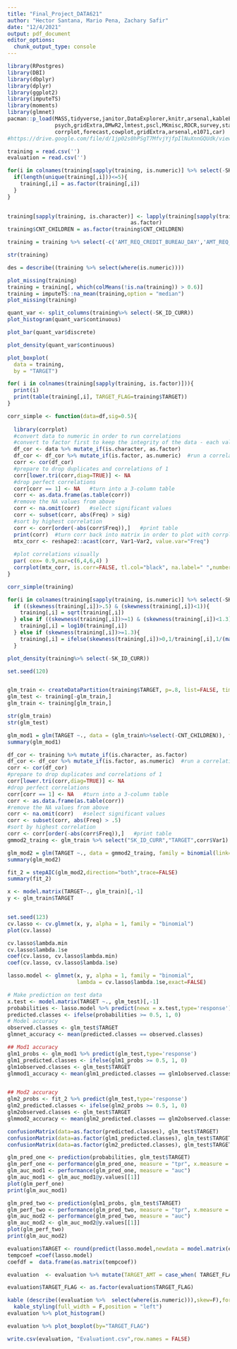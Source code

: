 ```yaml
---
title: "Final_Project_DATA621"
author: "Hector Santana, Mario Pena, Zachary Safir"
date: "12/4/2021"
output: pdf_document
editor_options: 
  chunk_output_type: console
---
```


```r
library(RPostgres)
library(DBI)
library(dbplyr)
library(dplyr)
library(ggplot2)
library(imputeTS)
library(moments)
library(glmnet)
pacman::p_load(MASS,tidyverse,janitor,DataExplorer,knitr,arsenal,kableExtra,car,geoR,caret,
               psych,gridExtra,DMwR2,lmtest,pscl,MKmisc,ROCR,survey,stats,rstatix,Rcpp,
               corrplot,forecast,cowplot,gridExtra,arsenal,e1071,car)
#https://drive.google.com/file/d/1jp02s0hPSgT7MfvjYjfpIlNuXnnGQUdk/view?usp=sharing
```

```r
training = read.csv('')
evaluation = read.csv('')

for(i in colnames(training[sapply(training, is.numeric)] %>% select(-SK_ID_CURR))){
  if(length(unique(training[,i]))<=5){
    training[,i] = as.factor(training[,i])
  }
}

  
training[sapply(training, is.character)] <- lapply(training[sapply(training, is.character)], 
                                       as.factor)
training$CNT_CHILDREN = as.factor(training$CNT_CHILDREN)

training = training %>% select(-c('AMT_REQ_CREDIT_BUREAU_DAY','AMT_REQ_CREDIT_BUREAU_WEEK','AMT_REQ_CREDIT_BUREAU_MON','AMT_REQ_CREDIT_BUREAU_QRT','AMT_REQ_CREDIT_BUREAU_HOUR','AMT_REQ_CREDIT_BUREAU_YEAR' ))    

str(training)
```

```r

des = describe((training %>% select(where(is.numeric))))


```


```r
plot_missing(training)
training = training[, which(colMeans(!is.na(training)) > 0.6)]
training = imputeTS::na_mean(training,option = "median")
plot_missing(training)
```

```r
quant_var <- split_columns(training%>% select(-SK_ID_CURR))
plot_histogram(quant_var$continuous)
```

```r
plot_bar(quant_var$discrete)

```

```r
plot_density(quant_var$continuous)
```

```r
plot_boxplot(
  data = training,
  by = "TARGET") 
```


```r

for( i in colnames(training[sapply(training, is.factor)])){
  print(i)
  print(table(training[,i], TARGET_FLAG=training$TARGET))
}

```

```r
corr_simple <- function(data=df,sig=0.5){
  
  library(corrplot)
  #convert data to numeric in order to run correlations
  #convert to factor first to keep the integrity of the data - each value will become a number rather than turn into NA
  df_cor <- data %>% mutate_if(is.character, as.factor)
  df_cor <- df_cor %>% mutate_if(is.factor, as.numeric)  #run a correlation and drop the insignificant ones
  corr <- cor(df_cor)
  #prepare to drop duplicates and correlations of 1     
  corr[lower.tri(corr,diag=TRUE)] <- NA 
  #drop perfect correlations
  corr[corr == 1] <- NA   #turn into a 3-column table
  corr <- as.data.frame(as.table(corr))
  #remove the NA values from above 
  corr <- na.omit(corr)   #select significant values  
  corr <- subset(corr, abs(Freq) > sig) 
  #sort by highest correlation
  corr <- corr[order(-abs(corr$Freq)),]   #print table
  print(corr)  #turn corr back into matrix in order to plot with corrplot
  mtx_corr <- reshape2::acast(corr, Var1~Var2, value.var="Freq")
  
  #plot correlations visually
  par( cex= 0.9,mar=c(6,4,6,4) )
  corrplot(mtx_corr, is.corr=FALSE, tl.col="black", na.label=" ",number.cex= 7/ncol(corr))
}

corr_simple(training)
```

```r


for(i in colnames(training[sapply(training, is.numeric)] %>% select(-SK_ID_CURR))){
  if ((skewness(training[,i])>.5) & (skewness(training[,i])<1)){
    training[,i] = sqrt(training[,i])
  } else if ((skewness(training[,i])>=1) & (skewness(training[,i])<1.3)){
    training[,i] = log10(training[,i])
  } else if (skewness(training[,i])>=1.3){
    training[,i] = ifelse(skewness(training[,i])>0,1/training[,i],1/(max(training[,i]+1)-training[,i]))}
  }

```


```r

plot_density(training%>% select(-SK_ID_CURR))
```


```r

set.seed(120)


glm_train <- createDataPartition(training$TARGET, p=.8, list=FALSE, times = 1)
glm_test <- training[-glm_train,]
glm_train <- training[glm_train,]

str(glm_train)
str(glm_test)
```


```r
glm_mod1 = glm(TARGET ~., data = (glm_train%>%select(-CNT_CHILDREN)), family = binomial(link='logit'))
summary(glm_mod1)
```



```r
df_cor <- training %>% mutate_if(is.character, as.factor)
df_cor <- df_cor %>% mutate_if(is.factor, as.numeric)  #run a correlation and drop the insignificant ones
corr <- cor(df_cor)
#prepare to drop duplicates and correlations of 1     
corr[lower.tri(corr,diag=TRUE)] <- NA 
#drop perfect correlations
corr[corr == 1] <- NA   #turn into a 3-column table
corr <- as.data.frame(as.table(corr))
#remove the NA values from above 
corr <- na.omit(corr)   #select significant values  
corr <- subset(corr, abs(Freq) > .5) 
#sort by highest correlation
corr <- corr[order(-abs(corr$Freq)),]   #print table
gmmod2_traing <- glm_train %>% select("SK_ID_CURR","TARGET",corr$Var1)

```


```r
glm_mod2 = glm(TARGET ~., data = gmmod2_traing, family = binomial(link='logit'))
summary(glm_mod2)
```

```r
fit_2 = stepAIC(glm_mod2,direction="both",trace=FALSE)
summary(fit_2)
```

```r
x <- model.matrix(TARGET~., glm_train)[,-1]
y <- glm_train$TARGET


set.seed(123)
cv.lasso <- cv.glmnet(x, y, alpha = 1, family = "binomial")
plot(cv.lasso)
```


```r
cv.lasso$lambda.min
cv.lasso$lambda.1se
coef(cv.lasso, cv.lasso$lambda.min)
coef(cv.lasso, cv.lasso$lambda.1se)
```


```r
lasso.model <- glmnet(x, y, alpha = 1, family = "binomial",
                      lambda = cv.lasso$lambda.1se,exact=FALSE)

# Make prediction on test data
x.test <- model.matrix(TARGET ~., glm_test)[,-1]
probabilities <- lasso.model %>% predict(newx = x.test,type='response')
predicted.classes <- ifelse(probabilities >= 0.5, 1, 0)
# Model accuracy
observed.classes <- glm_test$TARGET
glmnet_accuracy <- mean(predicted.classes == observed.classes)

## Mod1 accuracy
glm1_probs <- glm_mod1 %>% predict(glm_test,type='response')
glm1_predicted.classes <- ifelse(glm1_probs >= 0.5, 1, 0)
glm1observed.classes <- glm_test$TARGET
glmmod1_accuracy <- mean(glm1_predicted.classes == glm1observed.classes)


## Mod2 accuracy
glm2_probs <- fit_2 %>% predict(glm_test,type='response')
glm2_predicted.classes <- ifelse(glm2_probs >= 0.5, 1, 0)
glm2observed.classes <- glm_test$TARGET
glmmod2_accuracy <- mean(glm2_predicted.classes == glm2observed.classes)


```

```r
confusionMatrix(data=as.factor(predicted.classes), glm_test$TARGET)
confusionMatrix(data=as.factor(glm1_predicted.classes), glm_test$TARGET)
confusionMatrix(data=as.factor(glm2_predicted.classes), glm_test$TARGET)
```


```r

glm_pred_one <- prediction(probabilities, glm_test$TARGET)
glm_perf_one <- performance(glm_pred_one, measure = "tpr", x.measure = "fpr")
glm_auc_mod1 <- performance(glm_pred_one, measure = "auc")
glm_auc_mod1 <- glm_auc_mod1@y.values[[1]]
plot(glm_perf_one)
print(glm_auc_mod1)
```


```r

glm_pred_two <- prediction(glm1_probs, glm_test$TARGET)
glm_perf_two <- performance(glm_pred_two, measure = "tpr", x.measure = "fpr")
glm_auc_mod2 <- performance(glm_pred_two, measure = "auc")
glm_auc_mod2 <- glm_auc_mod2@y.values[[1]]
plot(glm_perf_two)
print(glm_auc_mod2)
```

```r
evaluation$TARGET <- round(predict(lasso.model,newdata = model.matrix(evaluation),type = "response"))
tempcoef =coef(lasso.model)
coefdf =  data.frame(as.matrix(tempcoef))

evaluation  <- evaluation %>% mutate(TARGET_AMT = case_when( TARGET_FLAG ==1 ~  predict.lm(test_two,  newdata=evaluation_transform_lm)^ (1/boxcoxfit(lm_training$TARGET_AMT+1)$lambda),T~0) )

evaluation$TARGET_FLAG <- as.factor(evaluation$TARGET_FLAG)
```



```r
kable (describe((evaluation %>%  select(where(is.numeric))),skew=F),format = "latex") %>%
  kable_styling(full_width = F,position = "left")
evaluation %>% plot_histogram()

evaluation %>% plot_boxplot(by="TARGET_FLAG")
```




```r
write.csv(evaluation, "Evaluationt.csv",row.names = FALSE)
```
